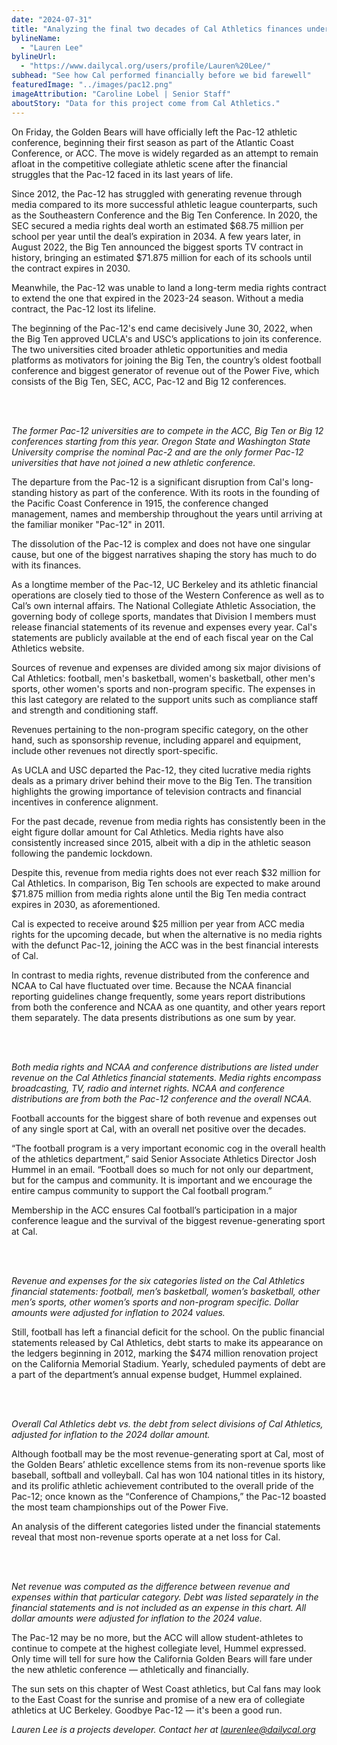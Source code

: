 ```yaml
---
date: "2024-07-31"
title: "Analyzing the final two decades of Cal Athletics finances under Pac-12"
bylineName:
  - "Lauren Lee"
bylineUrl:
  - "https://www.dailycal.org/users/profile/Lauren%20Lee/"
subhead: "See how Cal performed financially before we bid farewell"
featuredImage: "../images/pac12.png"
imageAttribution: "Caroline Lobel | Senior Staff"
aboutStory: "Data for this project come from Cal Athletics."
---
```


On Friday, the Golden Bears will have officially left the Pac-12 athletic conference, beginning their first season as part of the Atlantic Coast Conference, or ACC. The move is widely regarded as an attempt to remain afloat in the competitive collegiate athletic scene after the financial struggles that the Pac-12 faced in its last years of life.

Since 2012, the Pac-12 has struggled with generating revenue through media compared to its more successful athletic league counterparts, such as the Southeastern Conference and the Big Ten Conference. In 2020, the SEC secured a media rights deal worth an estimated $68.75 million per school per year until the deal’s expiration in 2034. A few years later, in August 2022, the Big Ten announced the biggest sports TV contract in history, bringing an estimated $71.875 million for each of its schools until the contract expires in 2030.

Meanwhile, the Pac-12 was unable to land a long-term media rights contract to extend the one that expired in the 2023-24 season. Without a media contract, the Pac-12 lost its lifeline.

The beginning of the Pac-12's end came decisively June 30, 2022, when the Big Ten approved UCLA's and USC’s applications to join its conference. The two universities cited broader athletic opportunities and media platforms as motivators for joining the Big Ten, the country’s oldest football conference and biggest generator of revenue out of the Power Five, which consists of the Big Ten, SEC, ACC, Pac-12 and Big 12 conferences.

<br />

<ConferenceMap />

<br />

_The former Pac-12 universities are to compete in the ACC, Big Ten or Big 12 conferences starting from this year. Oregon State and Washington State University comprise the nominal Pac-2 and are the only former Pac-12 universities that have not joined a new athletic conference._

The departure from the Pac-12 is a significant disruption from Cal's long-standing history as part of the conference. With its roots in the founding of the Pacific Coast Conference in 1915, the conference changed management, names and membership throughout the years until arriving at the familiar moniker "Pac-12" in 2011.

The dissolution of the Pac-12 is complex and does not have one singular cause, but one of the biggest narratives shaping the story has much to do with its finances.

As a longtime member of the Pac-12, UC Berkeley and its athletic financial operations are closely tied to those of the Western Conference as well as to Cal’s own internal affairs. The National Collegiate Athletic Association, the governing body of college sports, mandates that Division I members must release financial statements of its revenue and expenses every year. Cal's statements are publicly available at the end of each fiscal year on the Cal Athletics website.

Sources of revenue and expenses are divided among six major divisions of Cal Athletics: football, men's basketball, women's basketball, other men's sports, other women's sports and non-program specific. The expenses in this last category are related to the support units such as compliance staff and strength and conditioning staff.

Revenues pertaining to the non-program specific category, on the other hand, such as sponsorship revenue, including apparel and equipment, include other revenues not directly sport-specific.

As UCLA and USC departed the Pac-12, they cited lucrative media rights deals as a primary driver behind their move to the Big Ten. The transition highlights the growing importance of television contracts and financial incentives in conference alignment.

For the past decade, revenue from media rights has consistently been in the eight figure dollar amount for Cal Athletics. Media rights have also consistently increased since 2015, albeit with a dip in the athletic season following the pandemic lockdown.

Despite this, revenue from media rights does not ever reach $32 million for Cal Athletics. In comparison, Big Ten schools are expected to make around $71.875 million from media rights alone until the Big Ten media contract expires in 2030, as aforementioned.

Cal is expected to receive around $25 million per year from ACC media rights for the upcoming decade, but when the alternative is no media rights with the defunct Pac-12, joining the ACC was in the best financial interests of Cal.

In contrast to media rights, revenue distributed from the conference and NCAA to Cal have fluctuated over time. Because the NCAA financial reporting guidelines change frequently, some years report distributions from both the conference and NCAA as one quantity, and other years report them separately. The data presents distributions as one sum by year.

<br />

<ConferenceBarChart />

<br />

_Both media rights and NCAA and conference distributions are listed under revenue on the Cal Athletics financial statements. Media rights encompass broadcasting, TV, radio and internet rights. NCAA and conference distributions are from both the Pac-12 conference and the overall NCAA._

Football accounts for the biggest share of both revenue and expenses out of any single sport at Cal, with an overall net positive over the decades.

“The football program is a very important economic cog in the overall health of the athletics department,” said Senior Associate Athletics Director Josh Hummel in an email. “Football does so much for not only our department, but for the campus and community. It is important and we encourage the entire campus community to support the Cal football program.”

Membership in the ACC ensures Cal football’s participation in a major conference league and the survival of the biggest revenue-generating sport at Cal.

<br />

<AreaCharts />

<br />

_Revenue and expenses for the six categories listed on the Cal Athletics financial statements: football, men’s basketball, women’s basketball, other men’s sports, other women’s sports and non-program specific. Dollar amounts were adjusted for inflation to 2024 values._

Still, football has left a financial deficit for the school. On the public financial statements released by Cal Athletics, debt starts to make its appearance on the ledgers beginning in 2012, marking the $474 million renovation project on the California Memorial Stadium. Yearly, scheduled payments of debt are a part of the department’s annual expense budget, Hummel explained.

<br />

<DebtBarChart />

<br />

_Overall Cal Athletics debt vs. the debt from select divisions of Cal Athletics, adjusted for inflation to the 2024 dollar amount._

Although football may be the most revenue-generating sport at Cal, most of the Golden Bears’ athletic excellence stems from its non-revenue sports like baseball, softball and volleyball. Cal has won 104 national titles in its history, and its prolific athletic achievement contributed to the overall pride of the Pac-12; once known as the “Conference of Champions,” the Pac-12 boasted the most team championships out of the Power Five.

An analysis of the different categories listed under the financial statements reveal that most non-revenue sports operate at a net loss for Cal.

<br />

<DropdownBudgetOverTime />

<br />

_Net revenue was computed as the difference between revenue and expenses within that particular category. Debt was listed separately in the financial statements and is not included as an expense in this chart. All dollar amounts were adjusted for inflation to the 2024 value._

The Pac-12 may be no more, but the ACC will allow student-athletes to continue to compete at the highest collegiate level, Hummel expressed. Only time will tell for sure how the California Golden Bears will fare under the new athletic conference — athletically and financially.

The sun sets on this chapter of West Coast athletics, but Cal fans may look to the East Coast for the sunrise and promise of a new era of collegiate athletics at UC Berkeley. Goodbye Pac-12 — it's been a good run.

_Lauren Lee is a projects developer. Contact her at [laurenlee@dailycal.org](mailto:laurenlee@dailycal.org)_
